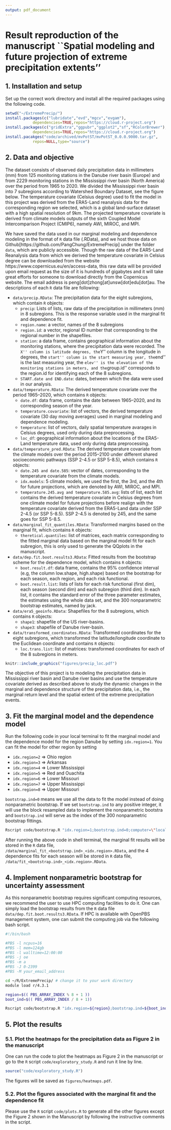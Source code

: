 ```yaml
---
output: pdf_document
---
```


# Result reproduction of the manuscript ``Spatial modeling and future projection of extreme precipitation extents''
## 1. Installation and setup
Set up the correct work directory and install all the required packages using the following code.

```r
setwd("~/ExtremePrecip/")
install.packages(c("lubridate","evd","mgcv","evgam"),
            dependencies=TRUE,repos="https://cloud.r-project.org")
install.packages(c("gridExtra","ggpubr","ggplot2","sf","RColorBrewer"),
            dependencies=TRUE,repos="https://cloud.r-project.org")
install.pacakges("code/archived/mvPotST/mvPotST_0.0.0.9000.tar.gz",
            repos=NULL,type="source")
```

## 2. Data and objective
The dataset consists of observed daily precipitation data in millimeters (mm) from 125 monitoring stations in the Danube river basin (Europe) and from 2229 monitoring stations in the Mississippi river basin (North America) over the period from 1965 to 2020. We divided the Mississippi river basin into 7 subregions according to Watershed Boundary Dataset, see the figure below. The temperature covariate (Celsius degree) used to fit the model in this project was derived from the ERA5-Land reanalysis data for the corresponding region we selected, which is a global land-surface dataset with a high spatial resolution of 9km. The projected temperature covariate is derived from climate models outputs of the sixth Coupled Model Intercomparison Project (CMIP6), namely AWI, MIROC, and MPI.

We have saved the data used in our marginal modeling and dependence modeling in the format of `R` data file (.RData), and we host those data on Github[https://github.com/PangChung/ExtremePrecip] under the folder `data`, which are publicly accessible. Though the raw data of the EAR5-Land Reanalysis data from which we derived the temperature covariate in Celsius degree can be downloaded from the website https://www.copernicus.eu/en/access-data, this raw data will be provided upon email request as the size of it is hundreds of gigabytes and it will take great efforts for someone to download directly from the Copernicus website. The email address is peng[dot]zhong[at]unsw[dot]edu[dot]au. The descriptions of each `R` data file are following:

* `data/precip.RData`: The precipitation data for the eight subregions, which contain `R` objects:
   + `precip`: Lists of lists, raw data of the precipitation in millimeters (mm) in 8 subregions. This is the response variable used in the marginal fit and dependence fit.
   + `region.name`: a vector, names of the 8 subregions
   + `region.id`: a vector, regional ID number that corresponding to the regional number in the shapefiles.
   + `station`: a data frame, contains geographical information about the monitoring stations, where the precipitation data were recorded. The ``X'' column is latitude degrees, the ``Y'' column is the longitude in degrees, the ``start'' column is the start measuring year, the ``end'' is the last measuring year, the ``elev'' is the elevation of the monitoring stations in meters, and the ``group.id'' corresponds to the region.id for identifying each of the 8 subregions.
   + `START.date and END.date`: dates, between which the data were used in our analysis. 
* `data/temperature.RData`: The derived temperature covariate over the period 1965--2020, which contains `R` objects:
    + `date.df`: data frame, contains the date between 1965--2020, and its corresponding season of the year. 
    + `temperature.covariate`: list of vectors, the derived temperature covariate (30 day moving averages) used in marginal modeling and dependence modeling.
    + `temperature`: list of vectors, daily spatial temperature avarages in Celsius degrees, used only during data preprocessing. 
    + `loc_df`: geographical information about the locations of the ERA5-Land temperature data, used only during data preprocessing. 
* `data/temperature_pred.RData`: The derived temperature covariate from the climate models over the period 2015--2100 under different shared socioeconomic pathways (SSP 2-4.5 or SSP 5-8.5), which contains `R` objects:
    + `date.245 and date.585`: vector of dates, corresponding to the temperature covariate from the climate models. 
    + `idx.models`: 5 climate models, we used the first, the 3rd, and the 4th for future projections, which are denoted by AWI, MIROC, and MPI. 
    + `temperature.245.avg and temperature.585.avg`: lists of list, each list contains the derived temperature covariate in Celsius degrees from one climate model for future projections before realign with the temperature covariate derived from the ERA5-Land data under SSP 2-4.5 (or SSP 5-8.5). SSP 2-4.5 is denoted by 245, and the same goes for SSP 5-8.5.    
* `data/marginal_fit_quantiles.RData`: Transformed margins based on the marginal fit,  which contains `R` objects:
    + `theretical.quantiles`: list of matrices, each matrix corresponding to the fitted marginal data based on the marginal model fit for each subregion, this is only used to generate the QQplots in the manuscript. 
* `data/dep.fit.boot.results3.RData`: Fitted results from the bootstrap scheme for the dependence model, which contains `R` objects:
    + `boot.result.df`: data frame, contains the 95\% confidence interval (e.g, the column low.shape, high.shape) based on the bootstrap for each season, each region, and each risk functional.
    + `boot.result.list`:  lists of lists for each risk functional (first dim), each season (second dim) and each subregion (third dim). In each list, it contains the standard error of the three parameter estimates, the estimates using the whole data set, and the 300 nonparametric bootstrap estimates, named by jack.
* `data/era5_geoinfo.RData`: Shapefiles for the 8 subregions, which contains `R` objects:
    + `shape1`: shapefile of the US river-basins.
    + `shape3`: shapefile of Danube river-basin.
* `data/transformed_coordinates.RData`: Transformed coordinates for the eight subregions, which transformed the latitude/longitude coordinate to the Euclidean coordinate and contains `R` objects:  
    + `loc.trans.list`: list of matrices: transformed coordinates for each of the 8 subregions in meters. 

```r
knitr::include_graphics("figures/precip_loc.pdf")
```

The objective of this project is to modeling the precipitation data in Mississippi river basin and Danube river basins and use the temperature covariate derived as described above to study the dynamic changes in the marginal and dependence structure of the precipitation data, i.e., the marginal return level and the spatial extent of the extreme precipitation events.  

## 3. Fit the marginal model and the dependence model
Run the following code in your local terminal to fit the marginal model and the dependence model for the region Danube by setting `idx.region=1`. You can fit the model for other region by setting

* `idx.region=2` $\Rightarrow$ Ohio region
* `idx.region=3` $\Rightarrow$ Arkansas
* `idx.region=4` $\Rightarrow$ Lower Mississippi
* `idx.region=5` $\Rightarrow$ Red and Ouachita
* `idx.region=6` $\Rightarrow$ Lower Missouri
* `idx.region=7` $\Rightarrow$ Upper Mississippi
* `idx.region=8` $\Rightarrow$ Upper Missouri

`bootstrap.ind=0` means we use all the data to fit the model instead of doing nonparametric bootstrap. If we set `bootstrap.ind` to any positive integer, it will use the block resampled data to implement the nonparametric bootstra and `bootstrap.ind` will serve as the index of the 300 nonparametric bootstrap fittings.

```bash
Rscript code/bootstrap.R "idx.region=1;bootstrap.ind=0;computer=\"local\""
```

After running the above code in shell terminal, the marginal fit results will be stored in the `R` data file, `/data/marginal_fit_<bootstrap.ind>_<idx.region>.RData`, and the 4 dependence fits for each season will be stored in `R` data file, `/data/fit_<bootstrap.ind>_<idx.region>.RData`.

## 4. Implement nonparametric bootstrap for uncertainty assessment
As this nonparametric bootstrap requires significant computing resources, we recommend the user to use HPC computing facilities to do it. One can simply load the bootstrap results from the `R` data file `data/dep.fit.boot.results3.RData`. If HPC is available with OpenPBS management system, one can submit the computing job via the following bash script.

```bash
#!/bin/bash

#PBS -l ncpus=16
#PBS -l mem=124gb
#PBS -l walltime=12:00:00
#PBS -j oe 
#PBS -m a
#PBS -J 0-2399
#PBS -M your_email_address

cd ~/R/ExtremePrecip/ # change it to your work directory 
module load r/4.3.1

region=$(( PBS_ARRAY_INDEX % 8 + 1 ))
boot_ind=$(( PBS_ARRAY_INDEX / 8 + 1))

Rscript code/bootstrap.R "idx.region=${region};bootstrap.ind=${boot_ind};computer=\"hpc\"" 
```

## 5. Plot the results
### 5.1. Plot the heatmaps for the precipitation data as Figure 2 in the manuscript
One can run the code to plot the heatmaps as Figure 2 in the manuscript or go to the `R` script `code/exploratory_study.R` and run it line by line.

```r
source("code/exploratory_study.R")
```

The figures will be saved as `figures/heatmaps.pdf`.

### 5.2. Plot the figures associated with the marginal fit and the dependence fit 
Please use the `R` script `code/plots.R` to generate all the other figures except the Figure 2 shown in the Manuscript by following the instructive comments in the script. 